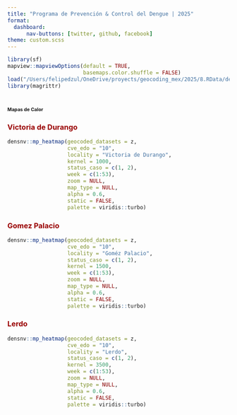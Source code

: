 ```yaml
---
title: "Programa de Prevención & Control del Dengue | 2025"
format: 
  dashboard:
      nav-buttons: [twitter, github, facebook]
theme: custom.scss
---
```


```r
library(sf)
mapview::mapviewOptions(default = TRUE,
                        basemaps.color.shuffle = FALSE)
load("/Users/felipedzul/OneDrive/proyects/geocoding_mex/2025/8.RData/denmex_2025.RData")
library(magrittr)
```


# [**Mapas de Calor**]{style="font-size:8pt"}

::: panel-tabset

### [**Victoria de Durango**]{style="color:#990000"}
```r
densnv::mp_heatmap(geocoded_datasets = z,
                   cve_edo = "10",
                   locality = "Victoria de Durango",
                   kernel = 1000,
                   status_caso = c(1, 2),
                   week = c(1:53),
                   zoom = NULL,
                   map_type = NULL,
                   alpha = 0.6,
                   static = FALSE,
                   palette = viridis::turbo)
```


### [**Gomez Palacio**]{style="color:#990000"}
```r
densnv::mp_heatmap(geocoded_datasets = z,
                   cve_edo = "10",
                   locality = "Goméz Palacio",
                   status_caso = c(1, 2),
                   kernel = 1500,
                   week = c(1:53),
                   zoom = NULL,
                   map_type = NULL,
                   alpha = 0.6,
                   static = FALSE,
                   palette = viridis::turbo)
```


### [**Lerdo**]{style="color:#990000"}
```r
densnv::mp_heatmap(geocoded_datasets = z,
                   cve_edo = "10",
                   locality = "Lerdo",
                   status_caso = c(1, 2),
                   kernel = 3500,
                   week = c(1:53),
                   zoom = NULL,
                   map_type = NULL,
                   alpha = 0.6,
                   static = FALSE,
                   palette = viridis::turbo)
```


:::